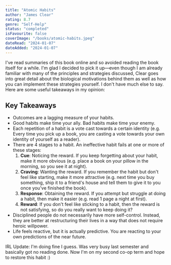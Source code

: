 ```yaml
---
title: "Atomic Habits"
author: "James Clear"
rating: 8.7
genre: "Self-Help"
status: "completed"
isFavourite: false
coverImage: "/books/atomic-habits.jpeg"
dateRead: "2024-01-07"
dateAdded: "2024-01-07"
---
```


I've read summaries of this book online and so avoided reading the book itself for a while. I'm glad I decided to pick it up—even though I am already familiar with many of the principles and strategies discussed, Clear goes into great detail about the biological motivations behind them as well as how you can implement these strategies yourself. I don't have much else to say. Here are some useful takeaways in my opinion:

## Key Takeaways

- Outcomes are a lagging measure of your habits.
- Good habits make time your ally. Bad habits make time your enemy.
- Each repetition of a habit is a vote cast towards a certain identity (e.g. Every time you pick up a book, you are casting a vote towards your own identity of yourself as a reader).
- There are 4 stages to a habit. An ineffective habit fails at one or more of these stages:
  1. **Cue**: Noticing the reward. If you keep forgetting about your habit, make it more obvious (e.g. place a book on your pillow in the morning, so you see it at night).
  2. **Craving**: Wanting the reward. If you remember the habit but don't feel like starting, make it more attractive (e.g. next time you buy something, ship it to a friend's house and tell them to give it to you once you've finished the book).
  3. **Response**: Obtaining the reward. If you attempt but struggle at doing a habit, then make it easier (e.g. read 1 page a night at first).
  4. **Reward**: If you don't feel like sticking to a habit, then the reward is not satisfying, so do you really want to keep doing it?
- Disciplined people do not necessarily have more self-control. Instead, they are better at restructuring their lives in a way that does not require heroic willpower.
- Life feels reactive, but it is actually predictive. You are reacting to your own predictions of the near future.

IRL Update: I'm doing fine I guess. Was very busy last semester and basically got no reading done. Now I'm on my second co-op term and hope to restore this habit :)